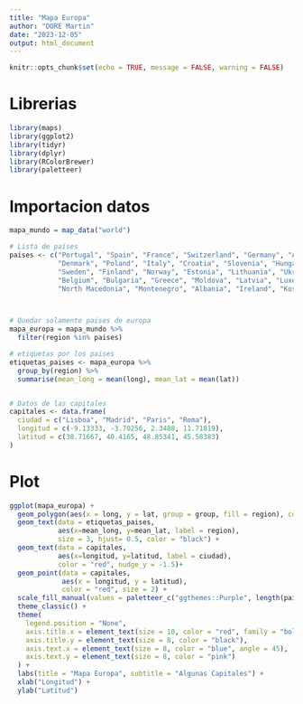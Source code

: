 ---
title: "Mapa Europa"
author: "DORE Martin"
date: "2023-12-05"
output: html_document
---

```{r setup, include=FALSE}
knitr::opts_chunk$set(echo = TRUE, message = FALSE, warning = FALSE)
```

# Librerias

```{r}
library(maps)
library(ggplot2)
library(tidyr)
library(dplyr)
library(RColorBrewer)
library(paletteer)
```

# Importacion datos

```{r}
mapa_mundo = map_data("world")

# Lista de países
paises <- c("Portugal", "Spain", "France", "Switzerland", "Germany", "Austria", "UK", "Netherlands",
            "Denmark", "Poland", "Italy", "Croatia", "Slovenia", "Hungary", "Slovakia", "Czech republic",
            "Sweden", "Finland", "Norway", "Estonia", "Lithuania", "Ukraine", "Belarus", "Romania",
            "Belgium", "Bulgaria", "Greece", "Moldova", "Latvia", "Luxembourg", "Serbia", "Bosnia and Herzegovina",
            "North Macedonia", "Montenegro", "Albania", "Ireland", "Kosovo")



# Quedar solamente paises de europa
mapa_europa = mapa_mundo %>% 
  filter(region %in% paises)

# etiquetas por los paises
etiquetas_paises <- mapa_europa %>%
  group_by(region) %>%
  summarise(mean_long = mean(long), mean_lat = mean(lat))


# Datos de las capitales
capitales <- data.frame(
  ciudad = c("Lisboa", "Madrid", "Paris", "Roma"),
  longitud = c(-9.13333, -3.70256, 2.3488, 11.71819),
  latitud = c(38.71667, 40.4165, 48.85341, 45.58383)
)
```

# Plot

```{r}
ggplot(mapa_europa) +
  geom_polygon(aes(x = long, y = lat, group = group, fill = region), color = "white") +
  geom_text(data = etiquetas_paises,
            aes(x=mean_long, y=mean_lat, label = region), 
            size = 3, hjust= 0.5, color = "black") +
  geom_text(data = capitales,
            aes(x=longitud, y=latitud, label = ciudad),
            color = "red", nudge_y = -1.5)+
  geom_point(data = capitales,
             aes(x = longitud, y = latitud),
             color = "red", size = 2) +
  scale_fill_manual(values = paletteer_c("ggthemes::Purple", length(paises))) +
  theme_classic() +
  theme(
    legend.position = "None",
    axis.title.x = element_text(size = 10, color = "red", family = "bold"),
    axis.title.y = element_text(size = 8, color = "black"),
    axis.text.x = element_text(size = 8, color = "blue", angle = 45),
    axis.text.y = element_text(size = 8, color = "pink")
  ) +
  labs(title = "Mapa Europa", subtitle = "Algunas Capitales") +
  xlab("Longitud") +
  ylab("Latitud")

```

